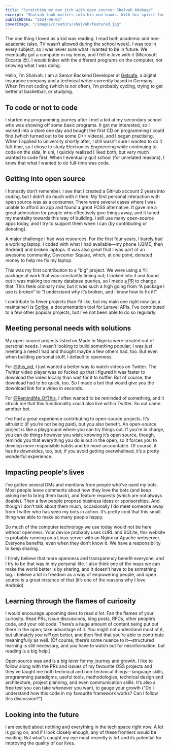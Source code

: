 ```yaml
---
title: "Scratching my own itch with open source: Shalvah Adebayo"
excerpt: "Shalvah took matters into his one hands. With his spirit for openness, projects built to solve his own problems have gone on to impact many others - through open source."
publishDate: "2024-06-05"
coverImage: "/images/creators/shalvah/featured.jpg"
---
```


The one thing I loved as a kid was reading. I read both academic and non-academic (also, TV wasn’t allowed during the school week). I was top in every subject, so I was never sure what I wanted to be in future. We eventually got a computer in my teens, and I fell in love with it (Microsoft Encarta 😍). I would tinker with the different programs on the computer, not knowing what I was doing.

Hello, I’m Shalvah. I am a Senior Backend Developer at [Getsafe](https://www.hellogetsafe.com/en-de), a digital insurance company and a technical writer currently based in Germany. When I’m not coding (which is *not* often), I’m probably cycling, trying to get better at basketball, or studying.

## To code or not to code

I started my programming journey after I met a kid at my secondary school who was showing off some basic programs. It got me interested, so I walked into a store one day and bought the first CD on programming I could find (which turned out to be some C++ videos), and I began practising. When I applied to university shortly after, I still wasn’t sure I wanted to do it full-time, so I chose to study Electronics Engineering while continuing to code on the side, In uni, I quickly realized I liked both, but very much wanted to code first. When I eventually quit school (for unrelated reasons), I knew that what I wanted to do full-time was code.

## Getting into open source

I honestly don’t remember. I see that I created a GitHub account 2 years into coding, but I didn’t do much with it then. My first personal interaction with open source was as a consumer. There were several cases where I was unable to afford an app and found a great FOSS alternative. It gave me a great admiration for people who effectively give things away, and it tuned my mentality towards this way of building. I still use many open-source apps today, and I try to support them when I can (by contributing or donating).

A major challenge I had was resources. For the first four years, I barely had a working laptop. I coded with what I had available—my phone (J2ME, then Android) and broken laptops. It was also great that I was part of an awesome community, Devcenter Square, which, at one point, donated money to help me fix my laptop.

This was my first contribution to a “big” project. We were using a Yii package at work that was constantly timing out; I looked into it and found out it was making too many database queries, so I made [a PR](https://github.com/bedezign/yii2-audit/pull/217) to change that. This feels ordinary now, but it was such a high going from “A package I use is broken” to “I understand why it’s broken, and I know how to fix it!”

I contribute to fewer projects than I’d like, but my main one right now (as a maintainer) is [Scribe](https://github.com/knuckleswtf/scribe), a documentation tool for Laravel APIs. I’ve contributed to a few other popular projects, but I’ve not been able to do so regularly.

## Meeting personal needs with solutions
My open-source projects listed on Made In Nigeria were created out of personal needs. I wasn’t looking to build something popular; I was just meeting a need I had and thought maybe a few others had, too. But even when building personal stuff, I default to openness.

For [@this_vid](https://github.com/shalvah/DownloadThisVideo), I just wanted a better way to watch videos on Twitter. The Twitter video player was so fucked up that I figured it was faster to download the video locally than wait for it to buffer. But of course, the download had to be quick, too. So I made a bot that would give you the download link for a video in seconds.

For [@RemindMe_OfThis](https://github.com/shalvah/RemindMeOfThisTweet), I often wanted to be reminded of something, and it struck me that this functionality could also live within Twitter. So out came another bot.

I’ve had a great experience contributing to open-source projects. It’s altruistic (if you’re not being paid), but you also benefit. An open-source project is like a playground where you can try things out. If you’re in charge, you can do things however you wish; knowing it’s open source, though, reminds you that everything you do is out in the open, so it forces you to develop more responsible habits and be more accountable. Of course, it has its downsides, too, but, if you avoid getting overwhelmed, it’s a pretty wonderful experience.

## Impacting people's lives
I’ve gotten several DMs and mentions from people who’ve used my bots. Most people leave comments about how they love the bots (and keep asking me to bring them back), and feature requests (which are not always doable). Then a few people propose business ideas or sponsorships. And though I don’t talk about them much, occasionally I do meet someone away from Twitter who has seen my bots in action. It’s pretty cool that this small thing was able to make so many people happy.

So much of the computer technology we use today would not be here without openness. Your device probably uses cURL and SQLite, this website is probably running on a Linux server with an Nginx or Apache webserver. Everyone benefits, even when they don’t know it. We have a responsibility to keep sharing.

I firmly believe that more openness and transparency benefit everyone, and I try to be that way in my personal life. I also think one of the ways we can make the world better is by sharing, and it doesn’t have to be something big. I believe a lot in freedom as a way of empowering people, and open source is a great instance of that (it’s one of the reasons why I love Android).

## Learning through the flames of curiosity
I would encourage upcoming devs to read *a lot*. Fan the flames of your curiosity. Read PRs, issue discussions, blog posts, RFCs, other people’s code, and your old code. There’s a huge amount of content being put out there in the open; take advantage of it. You might not understand most of it, but ultimately *you will* get better, and then find that you’re able to contribute meaningfully as well. (Of course, there’s some nuance to it—structured learning is still necessary, and you have to watch out for misinformation, but reading is a big help.)

Open source was and is a big lever for my journey and growth. I like to follow along with the PRs and issues of my favourite OSS projects and they’ve taught me both technical and non-technical things—language skills, programming paradigms, useful tools, methodologies, technical design and architecture, project planning, and even communication skills. It’s also a free test you can take whenever you want, to gauge your growth (“Do I understand how this code in my favourite framework works? Can I follow this discussion?”)

## Looking into the future
I am excited about nothing and everything in the tech space right now. A lot is going on, and if I look closely enough, any of these frontiers would be exciting. But what’s caught my eye most recently is IoT and its potential for improving the quality of our lives.
